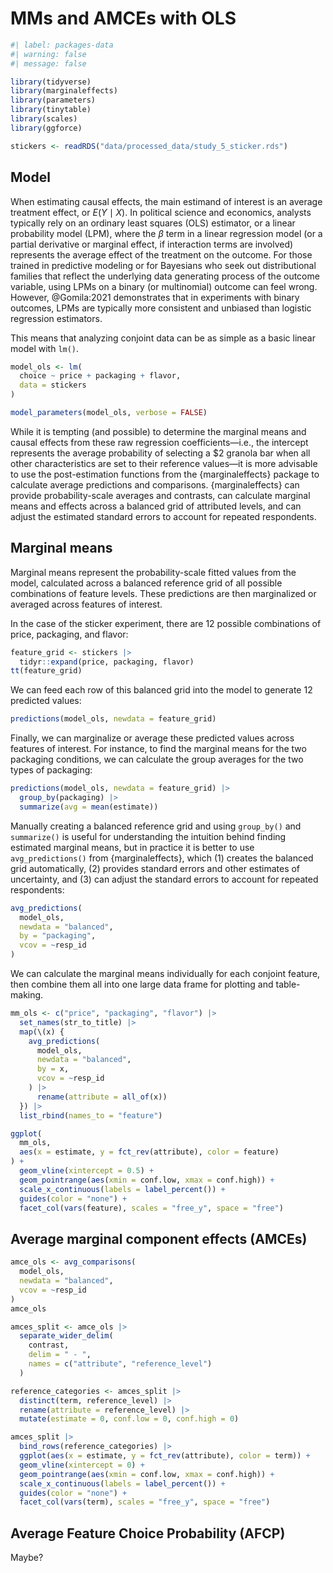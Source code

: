 # MMs and AMCEs with OLS

```r
#| label: packages-data
#| warning: false
#| message: false

library(tidyverse)
library(marginaleffects)
library(parameters)
library(tinytable)
library(scales)
library(ggforce)

stickers <- readRDS("data/processed_data/study_5_sticker.rds")
```


## Model

When estimating causal effects, the main estimand of interest is an average treatment effect, or $E(Y \mid X)$. In political science and economics, analysts typically rely on an ordinary least squares (OLS) estimator, or a linear probability model (LPM), where the $\beta$ term in a linear regression model (or a partial derivative or marginal effect, if interaction terms are involved) represents the average effect of the treatment on the outcome. For those trained in predictive modeling or for Bayesians who seek out distributional families that reflect the underlying data generating process of the outcome variable, using LPMs on a binary (or multinomial) outcome can feel wrong. However, @Gomila:2021 demonstrates that in experiments with binary outcomes, LPMs are typically more consistent and unbiased than logistic regression estimators.

This means that analyzing conjoint data can be as simple as a basic linear model with `lm()`.

```r
model_ols <- lm(
  choice ~ price + packaging + flavor,
  data = stickers
)

model_parameters(model_ols, verbose = FALSE)
```

While it is tempting (and possible) to determine the marginal means and causal effects from these raw regression coefficients—i.e., the intercept represents the average probability of selecting a \$2 granola bar when all other characteristics are set to their reference values—it is more advisable to use the post-estimation functions from the {marginaleffects} package to calculate average predictions and comparisons. {marginaleffects} can provide probability-scale averages and contrasts, can calculate marginal means and effects across a balanced grid of attributed levels, and can adjust the estimated standard errors to account for repeated respondents.

## Marginal means

Marginal means represent the probability-scale fitted values from the model, calculated across a balanced reference grid of all possible combinations of feature levels. These predictions are then marginalized or averaged across features of interest.

In the case of the sticker experiment, there are 12 possible combinations of price, packaging, and flavor:

```r
feature_grid <- stickers |> 
  tidyr::expand(price, packaging, flavor)
tt(feature_grid)
```

We can feed each row of this balanced grid into the model to generate 12 predicted values:

```r
predictions(model_ols, newdata = feature_grid)
```

Finally, we can marginalize or average these predicted values across features of interest. For instance, to find the marginal means for the two packaging conditions, we can calculate the group averages for the two types of packaging:

```r
predictions(model_ols, newdata = feature_grid) |> 
  group_by(packaging) |> 
  summarize(avg = mean(estimate))
```

Manually creating a balanced reference grid and using `group_by()` and `summarize()` is useful for understanding the intuition behind finding estimated marginal means, but in practice it is better to use `avg_predictions()` from {marginaleffects}, which (1) creates the balanced grid automatically, (2) provides standard errors and other estimates of uncertainty, and (3) can adjust the standard errors to account for repeated respondents:

```r
avg_predictions(
  model_ols,
  newdata = "balanced",
  by = "packaging",
  vcov = ~resp_id
)
```

We can calculate the marginal means individually for each conjoint feature, then combine them all into one large data frame for plotting and table-making.

```r
mm_ols <- c("price", "packaging", "flavor") |>
  set_names(str_to_title) |>
  map(\(x) {
    avg_predictions(
      model_ols,
      newdata = "balanced",
      by = x,
      vcov = ~resp_id
    ) |>
      rename(attribute = all_of(x))
  }) |>
  list_rbind(names_to = "feature")
```

```r
ggplot(
  mm_ols,
  aes(x = estimate, y = fct_rev(attribute), color = feature)
) +
  geom_vline(xintercept = 0.5) +
  geom_pointrange(aes(xmin = conf.low, xmax = conf.high)) +
  scale_x_continuous(labels = label_percent()) +
  guides(color = "none") +
  facet_col(vars(feature), scales = "free_y", space = "free")
```

## Average marginal component effects (AMCEs)

```r
amce_ols <- avg_comparisons(
  model_ols,
  newdata = "balanced",
  vcov = ~resp_id
)
amce_ols
```

```r
amces_split <- amce_ols |>
  separate_wider_delim(
    contrast, 
    delim = " - ", 
    names = c("attribute", "reference_level")
  )

reference_categories <- amces_split |>
  distinct(term, reference_level) |>
  rename(attribute = reference_level) |>
  mutate(estimate = 0, conf.low = 0, conf.high = 0)

amces_split |>
  bind_rows(reference_categories) |> 
  ggplot(aes(x = estimate, y = fct_rev(attribute), color = term)) +
  geom_vline(xintercept = 0) +
  geom_pointrange(aes(xmin = conf.low, xmax = conf.high)) +
  scale_x_continuous(labels = label_percent()) +
  guides(color = "none") +
  facet_col(vars(term), scales = "free_y", space = "free")
```

## Average Feature Choice Probability (AFCP)

Maybe?
